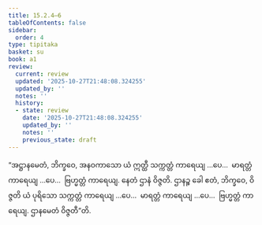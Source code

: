 ```yaml
---
title: 15.2.4–6
tableOfContents: false
sidebar:
  order: 4
type: tipitaka
basket: su
book: a1
review:
  current: review
  updated: '2025-10-27T21:48:08.324255'
  updated_by: ''
  notes: ''
  history:
  - state: review
    date: '2025-10-27T21:48:08.324255'
    updated_by: ''
    notes: ''
    previous_state: draft
---
```



<ReviewStatus review={frontmatter.review} showDetails={true} />

<HypothesisAnnotation frontmatter={frontmatter} />

<DynamicBreadcrumb />

<Division number="281–283" book="a1" e="ch" v="15">

<Paragraph number="372" book="a1">
“အဋ္ဌာနမေတံ, ဘိက္ခဝေ, အနဝကာသော ယံ ဣတ္ထီ သက္ကတ္တံ ကာရေယျ …ပေ…  မာရတ္တံ ကာရေယျ …ပေ…  ဗြဟ္မတ္တံ ကာရေယျ. နေတံ ဌာနံ ဝိဇ္ဇတိ. ဌာနဉ္စ ခေါ ဧတံ, ဘိက္ခဝေ, ဝိဇ္ဇတိ ယံ ပုရိသော သက္ကတ္တံ ကာရေယျ …ပေ…  မာရတ္တံ ကာရေယျ …ပေ…  ဗြဟ္မတ္တံ ကာရေယျ. ဌာနမေတံ ဝိဇ္ဇတီ”တိ.
</Paragraph>
</Division>